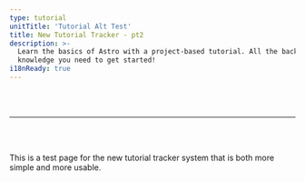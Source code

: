 ```yaml
---
type: tutorial
unitTitle: 'Tutorial Alt Test'
title: New Tutorial Tracker - pt2
description: >-
  Learn the basics of Astro with a project-based tutorial. All the background
  knowledge you need to get started!
i18nReady: true
---
```


<br/><br/>
<hr/>
<br/><br/>
<TutorialTracker text="tutorial-1"/>

This is a test page for the new tutorial tracker system that is both more simple and more usable.

<TutorialConfirmButton 
	tutorialUnit="tutorial-2-step-1"
	text="tutorial-2-step-1 complete"
/>
<TutorialConfirmButton 
	tutorialUnit="tutorial-2-step-2"
	text="tutorial-2-step-2 complete"
/>
<TutorialConfirmButton 
	tutorialUnit="tutorial-2-step-3"
	text="tutorial-2-step-3 complete"
/>